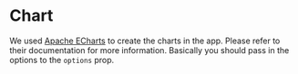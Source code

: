 
<Meta title="Core/Chart" />

# Chart
We used [Apache ECharts](https://echarts.apache.org/en/index.html) to create the charts in the app. Please refer to their documentation for more information. Basically
you should pass in the options to the `options` prop.


<div
  style={{ height: 300 }}
  className="border flex p-6 rounded"
>
  <Story of={ChartStory.Primary} />
</div>
<Controls of={ChartStory.Primary} />
<Source of={ChartStory.Primary} />
